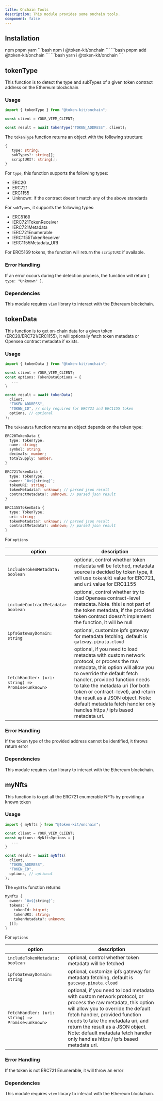 ```yaml
---
title: Onchain Tools
description: This module provides some onchain tools.
component: false
---
```


## Installation


<Tabs defaultValue="npm">

<TabsList>
  <TabsTrigger value="npm">npm</TabsTrigger>
  <TabsTrigger value="pnpm">pnpm</TabsTrigger>
  <TabsTrigger value="yarn">yarn</TabsTrigger>
</TabsList>

<TabsContent value="npm">
```bash
npm i @token-kit/onchain
```
</TabsContent>

<TabsContent value="pnpm">
```bash
pnpm add @token-kit/onchain
```
</TabsContent>

<TabsContent value="yarn">
```bash
yarn i @token-kit/onchain
```
</TabsContent>
</Tabs>

## tokenType

This function is to detect the type and subTypes of a given token contract address on the Ethereum blockchain.

### Usage

```typescript
import { tokenType } from "@token-kit/onchain";

const client = YOUR_VIEM_CLIENT;

const result = await tokenType("TOKEN_ADDRESS", client);
```

The `tokenType` function returns an object with the following structure:

```typescript
{
   type: string;
   subTypes?: string[];
   scriptURI?: string[];
}
```

For `type`, this function supports the following types:

- ERC20
- ERC721
- ERC1155
- Unknown: If the contract doesn't match any of the above standards

For `subTypes`, it supports the following types:

- ERC5169
- IERC721TokenReceiver
- IERC721Metadata
- IERC721Enumerable
- IERC1155TokenReceiver
- IERC1155Metadata_URI

For ERC5169 tokens, the function will return the `scriptURI` if available.

### Error Handling

If an error occurs during the detection process, the function will return `{ type: "Unknown" }`.

### Dependencies

This module requires `viem` library to interact with the Ethereum blockchain.

## tokenData

This function is to get on-chain data for a given token (ERC20/ERC721/ERC1155), it will optionally fetch token metadata or Opensea contract metadata if exists.

### Usage

```typescript
import { tokenData } from "@token-kit/onchain";

const client = YOUR_VIEM_CLIENT;
const options: TokenDataOptions = {
   ...
}

const result = await tokenData(
  client,
  "TOKEN_ADDRESS",
  "TOKEN_ID", // only required for ERC721 and ERC1155 token
  options, // optional
);
```

The `tokenData` function returns an object depends on the token type:

```typescript
ERC20TokenData {
  type: TokenType;
  name: string;
  symbol: string;
  decimals: number;
  totalSupply: number;
}

ERC721TokenData {
  type: TokenType;
  owner: `0x${string}`;
  tokenURI: string;
  tokenMetadata?: unknown; // parsed json result
  contractMetadata?: unknown; // parsed json result
}

ERC1155TokenData {
  type: TokenType;
  uri: string;
  tokenMetadata?: unknown; // parsed json result
  contractMetadata?: unknown; // parsed json result
}
```

For `options`

| option                                            | description                                                                                                                                                                                                                                                                                                                                                                         |
| ------------------------------------------------- | ----------------------------------------------------------------------------------------------------------------------------------------------------------------------------------------------------------------------------------------------------------------------------------------------------------------------------------------------------------------------------------- |
| `includeTokenMetadata: boolean`                   | optional, control whether token metadata will be fetched, metadata source is decided by token type, it will use `tokenURI` value for ERC721, and `uri` value for ERC1155                                                                                                                                                                                                            |
| `includeContractMetadata: boolean`                | optional, control whether try to load Opensea contract-level metadata. Note. this is not part of the token metadata, if the provided token contract doesn't implement the function, it will be null                                                                                                                                                                                 |
| `ipfsGatewayDomain: string`                       | optional, customize ipfs gateway for metadata fetching, default is `gateway.pinata.cloud`                                                                                                                                                                                                                                                                                           |
| `fetchHandler: (uri: string) => Promise<unknown>` | optional, if you need to load metadata with custom network protocol, or process the raw metadata, this option will allow you to override the default fetch handler, provided function needs to take the metadata uri (for both token or contract-level), and return the result as a JSON object. Note: default metadata fetch handler only handles https / ipfs based metadata uri. |

### Error Handling

If the token type of the provided address cannot be identified, it throws return error

### Dependencies

This module requires `viem` library to interact with the Ethereum blockchain.

## myNfts

This function is to get all the ERC721 enumerable NFTs by providing a known token

### Usage

```typescript
import { myNfts } from "@token-kit/onchain";

const client = YOUR_VIEM_CLIENT;
const options: MyNftsOptions = {
   ...
}

const result = await myNfts(
  client,
  "TOKEN_ADDRESS",
  "TOKEN_ID",
  options, // optional
);
```

The `myNfts` function returns:

```typescript
MyNfts {
  owner: `0x${string}`;
  tokens: {
    tokenId: bigint;
    tokenURI: string;
    tokenMetadata?: unknown;
  }[];
}
```

For `options`

| option                                            | description                                                                                                                                                                                                                                                                                                                                      |
| ------------------------------------------------- | ------------------------------------------------------------------------------------------------------------------------------------------------------------------------------------------------------------------------------------------------------------------------------------------------------------------------------------------------ |
| `includeTokenMetadata: boolean`                   | optional, control whether token metadata will be fetched                                                                                                                                                                                                                                                                                         |
| `ipfsGatewayDomain: string`                       | optional, customize ipfs gateway for metadata fetching, default is `gateway.pinata.cloud`                                                                                                                                                                                                                                                        |
| `fetchHandler: (uri: string) => Promise<unknown>` | optional, if you need to load metadata with custom network protocol, or process the raw metadata, this option will allow you to override the default fetch handler, provided function needs to take the metadata uri, and return the result as a JSON object. Note: default metadata fetch handler only handles https / ipfs based metadata uri. |

### Error Handling

If the token is not ERC721 Enumerable, it will throw an error

### Dependencies

This module requires `viem` library to interact with the Ethereum blockchain.